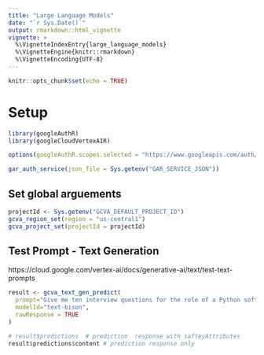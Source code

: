 ```yaml
---
title: "Large Language Models"
date: "`r Sys.Date()`"
output: rmarkdown::html_vignette
vignette: >
  %\VignetteIndexEntry{large_language_models}
  %\VignetteEngine{knitr::rmarkdown}
  %\VignetteEncoding{UTF-8}
---
```



```r
knitr::opts_chunk$set(echo = TRUE)
```

# Setup

```r
library(googleAuthR)
library(googleCloudVertexAIR)

options(googleAuthR.scopes.selected = "https://www.googleapis.com/auth/cloud-platform")

gar_auth_service(json_file = Sys.getenv("GAR_SERVICE_JSON"))
```

## Set global arguements

```r
projectId <- Sys.getenv("GCVA_DEFAULT_PROJECT_ID")
gcva_region_set(region = "us-central1")
gcva_project_set(projectId = projectId)
```

## Test Prompt - Text Generation 

https://cloud.google.com/vertex-ai/docs/generative-ai/text/test-text-prompts

```r
result <- gcva_text_gen_predict(
  prompt="Give me ten interview questions for the role of a Python software engineer.",
  modelId="text-bison",
  rawResponse = TRUE
)

# result$predictions  # prediction  response with safteyAttributes 
result$predictions$content # prediction response only
```
